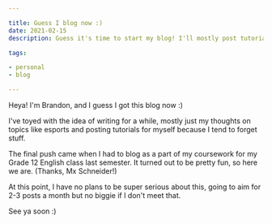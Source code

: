 ```yaml
---

title: Guess I blog now :)
date: 2021-02-15
description: Guess it's time to start my blog! I'll mostly post tutorials n stuff for myself cause I'm pretty forgetful :)

tags:

- personal
- blog

---
```


Heya! I'm Brandon, and I guess I got this blog now :)

I've toyed with the idea of writing for a while, mostly just my thoughts on topics like esports and posting tutorials for myself because I tend to forget stuff.

The final push came when I had to blog as a part of my coursework for my Grade 12 English class last semester. It turned out to be pretty fun, so here we are. (Thanks, Mx Schneider!)

At this point, I have no plans to be super serious about this, going to aim for 2-3 posts a month but no biggie if I don't meet that.

See ya soon :)
